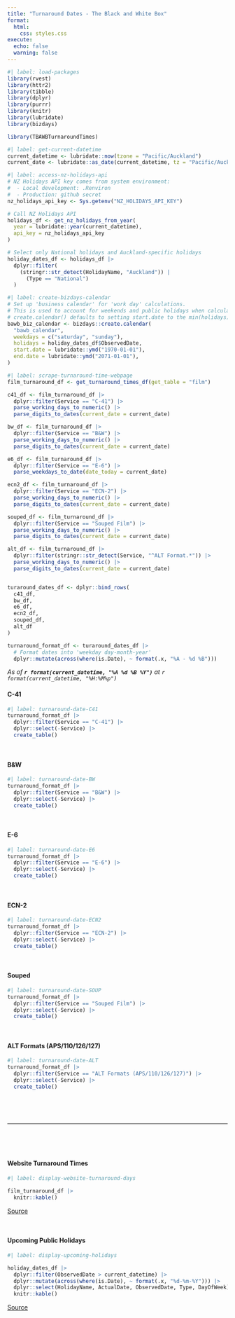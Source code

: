 ```yaml
---
title: "Turnaround Dates - The Black and White Box"
format: 
  html:
    css: styles.css
execute:
  echo: false
  warning: false
---
```


```r
#| label: load-packages
library(rvest)
library(httr2)
library(tibble)
library(dplyr)
library(purrr)
library(knitr)
library(lubridate)
library(bizdays)

library(TBAWBTurnaroundTimes)
```

```r
#| label: get-current-datetime
current_datetime <- lubridate::now(tzone = "Pacific/Auckland")
current_date <- lubridate::as_date(current_datetime, tz = "Pacific/Auckland")
```

```r
#| label: access-nz-holidays-api
# NZ Holidays API key comes from system environment:
#  - Local development: .Renviron
#  - Production: github secret
nz_holidays_api_key <- Sys.getenv("NZ_HOLIDAYS_API_KEY")

# Call NZ Holidays API
holidays_df <- get_nz_holidays_from_year(
  year = lubridate::year(current_datetime),
  api_key = nz_holidays_api_key
)

# Select only National holidays and Auckland-specific holidays
holiday_dates_df <- holidays_df |>
  dplyr::filter(
    (stringr::str_detect(HolidayName, "Auckland")) |
      (Type == "National")
  )
```

```r
#| label: create-bizdays-calendar
# Set up 'business calendar' for 'work day' calculations.
# This is used to account for weekends and public holidays when calculating due dates.
# create.calendar() defaults to setting start.date to the min(holidays). So need to specify manual start/end dates.
bawb_biz_calendar <- bizdays::create.calendar(
  "bawb_calendar",
  weekdays = c("saturday", "sunday"),
  holidays = holiday_dates_df$ObservedDate,
  start.date = lubridate::ymd("1970-01-01"),
  end.date = lubridate::ymd("2071-01-01"),
)
```

```r
#| label: scrape-turnaround-time-webpage
film_turnaround_df <- get_turnaround_times_df(get_table = "film")
```

```r
c41_df <- film_turnaround_df |>
  dplyr::filter(Service == "C-41") |>
  parse_working_days_to_numeric() |>
  parse_digits_to_dates(current_date = current_date)

bw_df <- film_turnaround_df |>
  dplyr::filter(Service == "B&W") |>
  parse_working_days_to_numeric() |>
  parse_digits_to_dates(current_date = current_date)

e6_df <- film_turnaround_df |>
  dplyr::filter(Service == "E-6") |>
  parse_weekdays_to_date(date_today = current_date)

ecn2_df <- film_turnaround_df |>
  dplyr::filter(Service == "ECN-2") |>
  parse_working_days_to_numeric() |>
  parse_digits_to_dates(current_date = current_date)

souped_df <- film_turnaround_df |>
  dplyr::filter(Service == "Souped Film") |>
  parse_working_days_to_numeric() |>
  parse_digits_to_dates(current_date = current_date)

alt_df <- film_turnaround_df |>
  dplyr::filter(stringr::str_detect(Service, "^ALT Format.*")) |>
  parse_working_days_to_numeric() |>
  parse_digits_to_dates(current_date = current_date)


turaround_dates_df <- dplyr::bind_rows(
  c41_df,
  bw_df,
  e6_df,
  ecn2_df,
  souped_df,
  alt_df
)
```

```r
turnaround_format_df <- turaround_dates_df |>
  # Format dates into 'weekday day-month-year'
  dplyr::mutate(across(where(is.Date), ~ format(.x, "%A - %d %B")))
```

*As of **`r format(current_datetime, "%A %d %B %Y")`** at `r format(current_datetime, "%H:%M%p")`*


#### C-41

```r
#| label: turnaround-date-C41
turnaround_format_df |>
  dplyr::filter(Service == "C-41") |>
  dplyr::select(-Service) |>
  create_table()
```

\

#### B&W

```r
#| label: turnaround-date-BW
turnaround_format_df |>
  dplyr::filter(Service == "B&W") |>
  dplyr::select(-Service) |>
  create_table()
```

\

#### E-6

```r
#| label: turnaround-date-E6
turnaround_format_df |>
  dplyr::filter(Service == "E-6") |>
  dplyr::select(-Service) |>
  create_table()
```

\

#### ECN-2

```r
#| label: turnaround-date-ECN2
turnaround_format_df |>
  dplyr::filter(Service == "ECN-2") |>
  dplyr::select(-Service) |>
  create_table()
```

\

#### Souped

```r
#| label: turnaround-date-SOUP
turnaround_format_df |>
  dplyr::filter(Service == "Souped Film") |>
  dplyr::select(-Service) |>
  create_table()
```

\

#### ALT Formats (APS/110/126/127)

```r
#| label: turnaround-date-ALT
turnaround_format_df |>
  dplyr::filter(Service == "ALT Formats (APS/110/126/127)") |>
  dplyr::select(-Service) |>
  create_table()
```

\

\


------------------------------------------------------------------------

\

\

#### Website Turnaround Times

```r
#| label: display-website-turnaround-days

film_turnaround_df |>
  knitr::kable()
```

[Source](https://theblackandwhitebox.co.nz/turn-around-times/)

\

#### Upcoming Public Holidays

```r
#| label: display-upcoming-holidays

holiday_dates_df |>
  dplyr::filter(ObservedDate > current_datetime) |>
  dplyr::mutate(across(where(is.Date), ~ format(.x, "%d-%m-%Y"))) |>
  dplyr::select(HolidayName, ActualDate, ObservedDate, Type, DayOfWeek) |>
  knitr::kable()
```

[Source](https://www.public-holidays.nz/)
